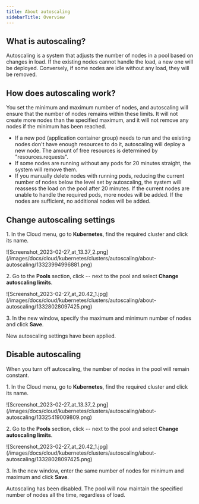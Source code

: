 ---
title: About autoscaling
sidebarTitle: Overview
---

## What is autoscaling?

Autoscaling is a system that adjusts the number of nodes in a pool based on changes in load. If the existing nodes cannot handle the load, a new one will be deployed. Conversely, if some nodes are idle without any load, they will be removed. 

## How does autoscaling work?

You set the minimum and maximum number of nodes, and autoscaling will ensure that the number of nodes remains within these limits. It will not create more nodes than the specified maximum, and it will not remove any nodes if the minimum has been reached. 

  * If a new pod (application container group) needs to run and the existing nodes don't have enough resources to do it, autoscaling will deploy a new node. The amount of free resources is determined by "resources.requests".
  * If some nodes are running without any pods for 20 minutes straight, the system will remove them. 
  * If you manually delete nodes with running pods, reducing the current number of nodes below the level set by autoscaling, the system will reassess the load on the pool after 20 minutes. If the current nodes are unable to handle the required pods, more nodes will be added. If the nodes are sufficient, no additional nodes will be added.



## Change autoscaling settings

1\. In the Cloud menu, go to **Kubernetes**, find the required cluster and click its name.


<Frame>![Screenshot_2023-02-27_at_13.37_2.png](/images/docs/cloud/kubernetes/clusters/autoscaling/about-autoscaling/13323994996881.png)</Frame>



2\. Go to the **Pools** section, click ⋯ next to the pool and select **Change autoscaling limits**.


<Frame>![Screenshot_2023-02-27_at_20.42_1.jpg](/images/docs/cloud/kubernetes/clusters/autoscaling/about-autoscaling/13328028097425.png)</Frame>



3\. In the new window, specify the maximum and minimum number of nodes and click **Save**.

New autoscaling settings have been applied.

## Disable autoscaling

When you turn off autoscaling, the number of nodes in the pool will remain constant.

1\. In the Cloud menu, go to **Kubernetes**, find the required cluster and click its name.


<Frame>![Screenshot_2023-02-27_at_13.37_2.png](/images/docs/cloud/kubernetes/clusters/autoscaling/about-autoscaling/13325419009809.png)</Frame>



2\. Go to the **Pools** section, click ⋯ next to the pool and select **Change autoscaling limits**.


<Frame>![Screenshot_2023-02-27_at_20.42_1.jpg](/images/docs/cloud/kubernetes/clusters/autoscaling/about-autoscaling/13328028097425.png)</Frame>



3\. In the new window, enter the same number of nodes for minimum and maximum and click **Save**.

Autoscaling has been disabled. The pool will now maintain the specified number of nodes all the time, regardless of load.